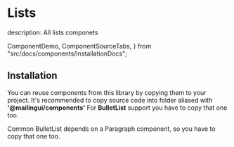 # Lists

description: All lists componets

  ComponentDemo,
  ComponentSourceTabs,
} from "src/docs/components/InstallationDocs";

<ComponentDemo type="lists" />

## Installation

You can reuse components from this library by copying them to your project.
It's recommended to copy source code into folder aliased with **'@mailingui/components'**
For **BulletList** support you have to copy that one too.

<ComponentSourceTabs type="lists" />

Common BulletList depends on a Paragraph component, so you have to copy that one too.

<ComponentSourceTabs type="texts" />
